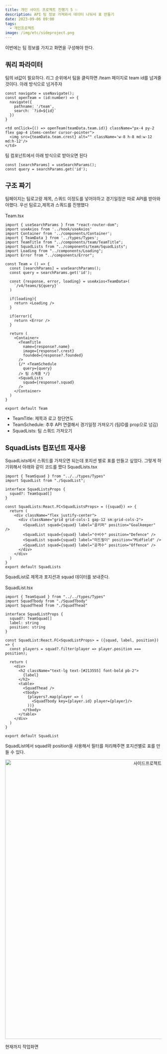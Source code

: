```yaml
---
title: 개인 사이드 프로젝트 진행기 5 ✨
description: API 팀 정보 가져와서 데이터 나눠서 표 만들기
date: 2023-09-06 09:00
tags:
  - 개인프로젝트
image: /img/etc/sideproject.png
---
```


이번에는 팀 정보를 가지고 화면을 구성해야 한다.
## 쿼리 파라미터 
팀의 id값이 필요하다. 리그 순위에서 팀을 클릭하면 /team 페이지로 team id를 넘겨줄것이다. 아래 방식으로 넘겨주자
```tsx
const navigate = useNavigate();
const openTeam = (id:number) => {
  navigate({
    pathname: '/team', 
    search: `?id=${id}`
  })
}

<td onClick={() => openTeam(teamData.team.id)} className="px-4 py-2 flex gap-4 items-center cursor-pointer">
  <img src={teamData.team.crest} alt="" className='w-8 h-8 md:w-12 md:h-12'/>
</td>
```
팀 컴포넌트에서 아래 방식으로 받아오면 된다
```tsx
const [searchParams] = useSearchParams();
const query = searchParams.get('id');
```
## 구조 짜기
팀페이지는 팀로고랑 제목, 스쿼드 이정도를 넣어야하고 경기일정은 따로 API를 받아와야했다. 우선 팀로고,제목과 스쿼드를 진행했다<br></br>
Team.tsx 
```tsx
import { useSearchParams } from "react-router-dom";
import useAxios from '../hook/useAxios'
import Container from '../components/Container';
import { TeamData } from '../types/Types';
import TeamTitle from "../components/team/TeamTitle";
import SquadLists from "../components/team/SquadLists";
import Loading from "../components/Loading";
import Error from "../components/Error";

const Team = () => {
  const [searchParams] = useSearchParams();
  const query = searchParams.get('id');

  const {response, error, loading} = useAxios<TeamData>(
    `/v4/teams/${query}`
  )
  
  if(loading){
    return <Loading />
  }

  if(error){
    return <Error />
  }

  return (
    <Container>
      <TeamTitle 
        name={response?.name} 
        image={response?.crest} 
        founded={response?.founded}
      />
      {/* <TeamSchedule 
        query={query}
      /> 팀 스케줄 */} 
      <SquadLists 
        squad={response?.squad}
      />
    </Container>
  )
}

export default Team
```
* TeamTitle: 제목과 로고 창단연도
* TeamSchedule: 추후 API 연결해서 경기일정 가져오기 (팀ID를 prop으로 넘김)
* SquadLists: 팀 스쿼드 가져오기
## SquadLists 컴포넌트 재사용
SquadLists에서 스쿼드를 가져오면 되는데 포지션 별로 표를 만들고 싶었다. 그렇게 하기위해서 아래와 같이 코드를 짰다
SquadLists.tsx
```tsx
import { TeamSquad } from "../../types/Types"
import SquadList from "./SquadList";

interface SquadListsProps {
  squad?: TeamSquad[]
}

const SquadLists:React.FC<SquadListsProps> = ({squad}) => {
  return (
    <div className="flex justify-center">
      <div className="grid grid-cols-1 gap-12 sm:grid-cols-2">
        <SquadList squad={squad} label="골키퍼" position="Goalkeeper" />
        <SquadList squad={squad} label="수비수" position="Defence" />
        <SquadList squad={squad} label="미드필더" position="Midfield" />
        <SquadList squad={squad} label="공격수" position="Offence" />
      </div>
    </div>
  )
}
export default SquadLists
```
SquadList로 제목과 포지션과 squad 데이터를 보내준다.<br></br>
SquadList.tsx
```tsx
import { TeamSquad } from "../../types/Types"
import SquadTbody from "./SquadTbody"
import SquadThead from "./SquadThead"

interface SquadListProps {
  squad?: TeamSquad[]
  label: string
  position: string
}

const SquadList:React.FC<SquadListProps> = ({squad, label, position}) => {
  const players = squad?.filter(player => player.position === position);
  
  return (
    <div>
      <h2 className="text-lg text-[#213555] font-bold pb-2">
        {label}
      </h2>
      <table>
        <SquadThead />
        <tbody>
          {players?.map(player => (
            <SquadTbody key={player.id} player={player}/>
          ))}
        </tbody>
      </table>
    </div>
  )
}

export default SquadList
```
SquadList에서 squad와 position을 사용해서 필터를 처리해주면 포지션별로 표를 만들 수 있다.
<p align="center">
  <img src="/img/etc/sideproject4.jpg" alt="사이드프로젝트" width="900"/>
</p>
현재까지 작업화면 
